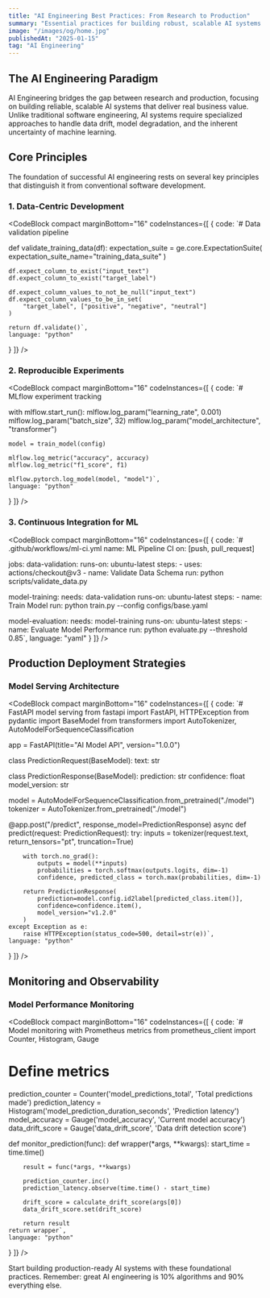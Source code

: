 ```yaml
---
title: "AI Engineering Best Practices: From Research to Production"
summary: "Essential practices for building robust, scalable AI systems. Learn MLOps, model deployment, monitoring, and production-ready AI engineering workflows."
image: "/images/og/home.jpg"
publishedAt: "2025-01-15"
tag: "AI Engineering"
---
```


## The AI Engineering Paradigm

AI Engineering bridges the gap between research and production, focusing on building reliable, scalable AI systems that deliver real business value. Unlike traditional software engineering, AI systems require specialized approaches to handle data drift, model degradation, and the inherent uncertainty of machine learning.

## Core Principles

The foundation of successful AI engineering rests on several key principles that distinguish it from conventional software development.

### 1. Data-Centric Development

<CodeBlock compact marginBottom="16" codeInstances={[
  {
    code: `# Data validation pipeline

def validate_training_data(df):
    expectation_suite = ge.core.ExpectationSuite(
        expectation_suite_name="training_data_suite"
    )
    
    df.expect_column_to_exist("input_text")
    df.expect_column_to_exist("target_label")
    
    df.expect_column_values_to_not_be_null("input_text")
    df.expect_column_values_to_be_in_set(
        "target_label", ["positive", "negative", "neutral"]
    )
    
    return df.validate()`,
    language: "python"
  }
]} />

### 2. Reproducible Experiments

<CodeBlock compact marginBottom="16" codeInstances={[
  {
    code: `# MLflow experiment tracking

with mlflow.start_run():
    mlflow.log_param("learning_rate", 0.001)
    mlflow.log_param("batch_size", 32)
    mlflow.log_param("model_architecture", "transformer")
    
    model = train_model(config)
    
    mlflow.log_metric("accuracy", accuracy)
    mlflow.log_metric("f1_score", f1)
    
    mlflow.pytorch.log_model(model, "model")`,
    language: "python"
  }
]} />

### 3. Continuous Integration for ML

<CodeBlock compact marginBottom="16" codeInstances={[
  {
    code: `# .github/workflows/ml-ci.yml
name: ML Pipeline CI
on: [push, pull_request]

jobs:
  data-validation:
    runs-on: ubuntu-latest
    steps:
      - uses: actions/checkout@v3
      - name: Validate Data Schema
        run: python scripts/validate_data.py
        
  model-training:
    needs: data-validation
    runs-on: ubuntu-latest
    steps:
      - name: Train Model
        run: python train.py --config configs/base.yaml
        
  model-evaluation:
    needs: model-training
    runs-on: ubuntu-latest
    steps:
      - name: Evaluate Model Performance
        run: python evaluate.py --threshold 0.85`,
    language: "yaml"
  }
]} />

## Production Deployment Strategies

### Model Serving Architecture

<CodeBlock compact marginBottom="16" codeInstances={[
  {
    code: `# FastAPI model serving
from fastapi import FastAPI, HTTPException
from pydantic import BaseModel
from transformers import AutoTokenizer, AutoModelForSequenceClassification

app = FastAPI(title="AI Model API", version="1.0.0")

class PredictionRequest(BaseModel):
    text: str
    
class PredictionResponse(BaseModel):
    prediction: str
    confidence: float
    model_version: str

model = AutoModelForSequenceClassification.from_pretrained("./model")
tokenizer = AutoTokenizer.from_pretrained("./model")

@app.post("/predict", response_model=PredictionResponse)
async def predict(request: PredictionRequest):
    try:
        inputs = tokenizer(request.text, return_tensors="pt", truncation=True)
        
        with torch.no_grad():
            outputs = model(**inputs)
            probabilities = torch.softmax(outputs.logits, dim=-1)
            confidence, predicted_class = torch.max(probabilities, dim=-1)
        
        return PredictionResponse(
            prediction=model.config.id2label[predicted_class.item()],
            confidence=confidence.item(),
            model_version="v1.2.0"
        )
    except Exception as e:
        raise HTTPException(status_code=500, detail=str(e))`,
    language: "python"
  }
]} />

## Monitoring and Observability

### Model Performance Monitoring

<CodeBlock compact marginBottom="16" codeInstances={[
  {
    code: `# Model monitoring with Prometheus metrics
from prometheus_client import Counter, Histogram, Gauge

# Define metrics
prediction_counter = Counter('model_predictions_total', 'Total predictions made')
prediction_latency = Histogram('model_prediction_duration_seconds', 'Prediction latency')
model_accuracy = Gauge('model_accuracy', 'Current model accuracy')
data_drift_score = Gauge('data_drift_score', 'Data drift detection score')

def monitor_prediction(func):
    def wrapper(*args, **kwargs):
        start_time = time.time()
        
        result = func(*args, **kwargs)
        
        prediction_counter.inc()
        prediction_latency.observe(time.time() - start_time)
        
        drift_score = calculate_drift_score(args[0])
        data_drift_score.set(drift_score)
        
        return result
    return wrapper`,
    language: "python"
  }
]} />

Start building production-ready AI systems with these foundational practices. Remember: great AI engineering is 10% algorithms and 90% everything else.
